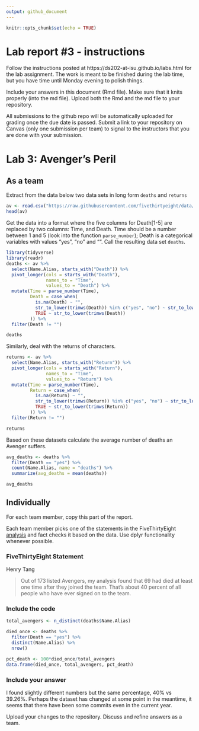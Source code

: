```yaml
---
output: github_document
---
```


<!-- README.md is generated from README.Rmd. Please edit the README.Rmd file -->


```r
knitr::opts_chunk$set(echo = TRUE)
```

# Lab report #3 - instructions

Follow the instructions posted at https://ds202-at-isu.github.io/labs.html for the lab assignment. The work is meant to be finished during the lab time, but you have time until Monday evening to polish things.

Include your answers in this document (Rmd file). Make sure that it knits properly (into the md file). Upload both the Rmd and the md file to your repository.  

All submissions to the github repo will be automatically uploaded for grading once the due date is passed.
Submit a link to your repository on Canvas (only one submission per team) to signal to the instructors that you are done with your submission.

# Lab 3: Avenger's Peril

## As a team

Extract from the data below two data sets in long form `deaths` and `returns`

```r
av <- read.csv("https://raw.githubusercontent.com/fivethirtyeight/data/master/avengers/avengers.csv", stringsAsFactors = FALSE)
head(av)
```


Get the data into a format where the five columns for Death[1-5] are replaced by two columns: Time, and Death. Time should be a number between 1 and 5 (look into the function `parse_number`); Death is a categorical variables with values "yes", "no" and "". Call the resulting data set `deaths`. 

```r
library(tidyverse)
library(readr)
deaths <- av %>%
  select(Name.Alias, starts_with("Death")) %>%
  pivot_longer(cols = starts_with("Death"),
               names_to = "Time",
               values_to = "Death") %>%
  mutate(Time = parse_number(Time),
         Death = case_when(
           is.na(Death) ~ "",
           str_to_lower(trimws(Death)) %in% c("yes", "no") ~ str_to_lower(trimws(Death)),
           TRUE ~ str_to_lower(trimws(Death))
         )) %>%
  filter(Death != "")

deaths
```

Similarly, deal with the returns of characters.

```r
returns <- av %>%
  select(Name.Alias, starts_with("Return")) %>%
  pivot_longer(cols = starts_with("Return"),
               names_to = "Time",
               values_to = "Return") %>%
  mutate(Time = parse_number(Time),
         Return = case_when(
           is.na(Return) ~ "",
           str_to_lower(trimws(Return)) %in% c("yes", "no") ~ str_to_lower(trimws(Return)),
           TRUE ~ str_to_lower(trimws(Return))
         )) %>%
  filter(Return != "")

returns
```

Based on these datasets calculate the average number of deaths an Avenger suffers. 

```r
avg_deaths <- deaths %>%
  filter(Death == "yes") %>%
  count(Name.Alias, name = "deaths") %>%
  summarize(avg_deaths = mean(deaths))

avg_deaths
```

## Individually

For each team member, copy this part of the report. 

Each team member picks one of the statements in the FiveThirtyEight [analysis](https://fivethirtyeight.com/features/avengers-death-comics-age-of-ultron/) and fact checks it based on the data. Use dplyr functionality whenever possible.

### FiveThirtyEight Statement

Henry Tang

> Out of 173 listed Avengers, my analysis found that 69 had died at least one time after they joined the team.  That’s about 40 percent of all people who have ever signed on to the team.


### Include the code

```r
total_avengers <- n_distinct(deaths$Name.Alias)

died_once <- deaths %>%
  filter(Death == "yes") %>%
  distinct(Name.Alias) %>%
  nrow()

pct_death <- 100*died_once/total_avengers
data.frame(died_once, total_avengers, pct_death)
```

### Include your answer

I found slightly different numbers but the same percentage, 40% vs 39.26%. Perhaps the dataset has changed at some point in the meantime, it seems that there have been some commits even in the current year.

Upload your changes to the repository. Discuss and refine answers as a team.
